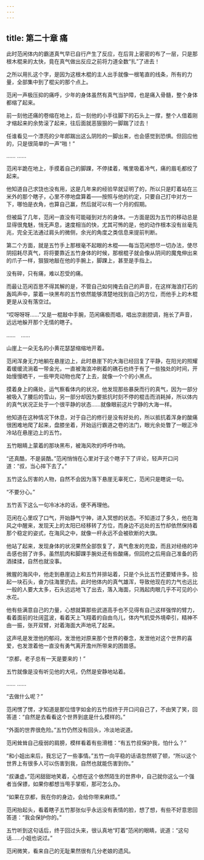 ```yaml
---
---
---
```

title: 第二十章 痛
---




此时范闲体内的霸道真气早已自行产生了反应，在后背上密密的布了一层，只是那根木棍来的太快，竟在真气做出反应之前将力道全数“扎”了进去！

之所以用扎这个字，是因为这根木棍的主人出手就像一根笔直的线条，所有的力量，全部集中到了棍尖的那个点上。

范闲一声极压抑的痛呼，少年的身体虽然有真气当护障，也是痛入骨髓，整个身体都缩了起来。

前一刻他还痛的卷缩在地上，后一刻他的小手往脚下的石头上一撑，整个人借着刚才缩起来的余势滚了起来，往后面就恶狠狠的一脚踹了过去！

任谁看见一个漂亮的少年郎踹出这么阴险的一脚出来，也会感觉到恐惧。但回应他的，只是很简单的一声“啪！”

…… ……

范闲半跪在地上，手摸着自己的脚踝，不停揉着，嘴里吸着冷气，痛的眉毛都绞了起来。

他知道自己求饶也没有用，这是几年来的经验早就证明了的，所以只是盯着站在三米外的那个瞎子，心里不停地盘算着——按照与他的约定，只要自己打中对方一下，哪怕是衣角，也算自己赢，然后就可以有一个月的假期。

但被扁了几年，范闲一直没有可能碰到对方的身体。一方面是因为五竹的移动总是显得很鬼魅，悄无声息，速度相当的快，尤其可怖的是，他的动作根本没有丝毫先兆，完全无法通过肩头的微侧，余光的角度之类信息来提前判断。

第二个方面，就是五竹手上那根毫不起眼的木棍——每当范闲想尽一切办法，使尽阴招耗尽真气，将将要靠近五竹身体的时候，那根棍子就会像从阴间的魔鬼伸出来的爪子一样，狠狠地敲在他的手腕上，脚踝上，甚至是手指上。

没有碎，只有痛，难以忍受的痛。

而最让范闲百思不得其解的是，不管自己如何掩去自己的声音，在这样海浪打石的轰鸣声中，蒙着一块黑布的五竹依然能够清楚地找到自己的方位，而他手上的木棍更是从没有落空过。

“哎呀呀呀……”又是一棍敲中手腕，范闲痛极而唱，唱出京剧腔调，拖长了声音，远远地躲开那个无情的瞎子。

……　……

山崖上一朵无名的小黄花瑟瑟缩缩地开着。

范闲浑身无力地躺在悬崖边上，此时悬崖下的大海已经回复了平静，在阳光的照耀着缓缓流淌着一带金光，一直被海浪冲刷着的礁石也终于有了一些独处的时间，开始慢慢晒干，一些甲壳动物也爬了上去，就像一个个的小黑点。

摸着身上的痛处，运气察看体内的状况，他发现那些暴戾而行的真气，因为一部分被吸入了腰后的雪山，另一部分却因为要抵抗时刻不停的棍击而消耗掉，所以体内的真气状况正处于一个很平静的状态……就像眼前这片宁静的大海一样。

他知道在这种情况下休息，对于自己的修行是没有好处的，所以抵抗着浑身的酸痛很困难地爬了起来，盘膝坐着，开始运行霸道之卷的法门，眼光余处瞥了一眼正冷冷站在悬崖边上的五竹。

五竹眼睛上蒙着的那块黑布，被海风吹的呼呼作响。

“还真酷，不是装酷。”范闲悄悄在心里对于这个瞎子下了评论，轻声开口问道：“叔，当心摔下去了。”

五竹这么厉害的人物，自然不会因为落下悬崖无辜死亡，范闲只是瞎说一句。

“不要分心。”

五竹丢下这么一句冷冰冰的话，便不再理他。

范闲在心里叹了口气，开始静气宁神，进入冥想的状态。不知道过了多久，他在海风之中醒来，发现天上的太阳已经移转了方位，而身边不远处的五竹却依然保持着那个稳定的姿式，在海风之中，就像一杆永远不会被砍断的大旗。

他站了起来，发现身体的状况果然全部恢复了，真气愈发的充盈，而且对经络的冲击感也弱了许多。虽然肌肉和脚踝手腕处还有些酸痛，但回府之后用自己准备的药酒揉揉，自然也就没事。

微腥的海风中，他走到悬崖边上和五竹并排站着，只是个头比五竹还要矮许多。拾起一块石头，奋力往海里扔去。此时他体内的真气雄浑，导致他现在的力气也远比一般的人要大太多，石头远远地飞了出去，落入海面，只溅起肉眼几乎不可见的小水花。

他有些满意自己的力量，心想就算那些武道高手也不见得有自己这样强悍的臂力，看着面前的壮阔蓝波，看着天上飞翔着的自由鸟儿，体内气机受外境牵引，精神不由一振，张开双臂，对着海面大声地吼了起来。

这声吼是发泄他的郁闷，发泄他对原来那个世界的眷念，发泄他对这个世界的喜爱，也发泄着他一直没有勇气离开澹州所带来的困兽感。

“京都，老子总有一天是要来的！”

五竹就像是没有听见他的大吼，仍然是安静地站着。

…… ……

“去做什么呢？”

范闲愣了愣，才知道是那位惜字如金的五竹叔终于开口问自己了，不由笑了笑，回答道：“自然是去看看这个世界到底是什么模样的。”

“外面的世界很危险。”五竹仍然没有回头，冷淡地说道。

范闲耸耸自己瘦弱的肩膀，模样看着有些滑稽：“有五竹叔保护我，怕什么？”

“和小姐出来后，我忘记了一些事情。”五竹一向平稳的话语忽然顿了顿，“所以这个世界上有很多人可以伤害到我，自然也就能伤害到你。”

“叔谦虚。”范闲甜甜地笑着，心想在这个依然陌生的世界中，自己就你这么一个强者当保镖，如果你都想当甩手掌柜，那可怎么办。

“如果在京都，我在你的身边，会给你带来麻烦。”

范闲抬起头，看着瞎子五竹那张似乎永远没有表情的脸，想了想，有些不好意思回答道：“我会保护你的。”

五竹听到这句话后，终于回过头来，很认真地“盯着”范闲的眼睛，说道：“这句话……小姐也说过。”

范闲微笑，看来自己的无耻果然很有几分老娘的遗风。